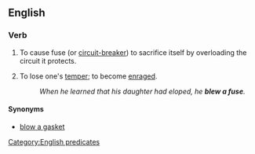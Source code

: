 ==English==

===Verb===
{{en-verb|inf=to [[blow]] [[a]] [[fuse]]|blows a fuse|blowing a fuse|blew a fuse|blown a fuse}}

# To cause fuse (or [[circuit-breaker]]) to sacrifice itself by overloading the circuit it protects.
# {{idiomatic}} To lose one's [[temper]]; to become [[enraged]].
#:''When he learned that his daughter had eloped, he '''blew a fuse'''.''

====Synonyms====
* [[blow a gasket]]

[[Category:English predicates]]